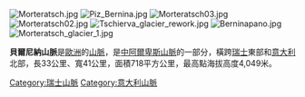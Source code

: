 [[Image:Morteratsch.jpg|right]]
[[File:Piz_Bernina.jpg|right]]
[[Image:Morteratsch03.jpg|right]]
[[Image:Morteratsch02.jpg|right]]
[[Image:Tschierva_glacier_rework.jpg|right]]
[[Image:Berninapano.jpg|right]]
[[Image:Morteratsch_glacier_1.jpg|right]]

'''貝爾尼納山脈'''是[[歐洲|歐洲]]的[[山脈|山脈]]，是[[中阿爾卑斯山脈|中阿爾卑斯山脈]]的一部分，橫跨[[瑞士|瑞士]]東部和[[意大利|意大利]]北部，長33公里、寬41公里，面積718平方公里，最高點海拔高度4,049米。

{{Authority control}}
{{Switzerland-geo-stub}}
{{Italy-geo-stub}}
[[Category:瑞士山脈|Category:瑞士山脈]]
[[Category:意大利山脈|Category:意大利山脈]]